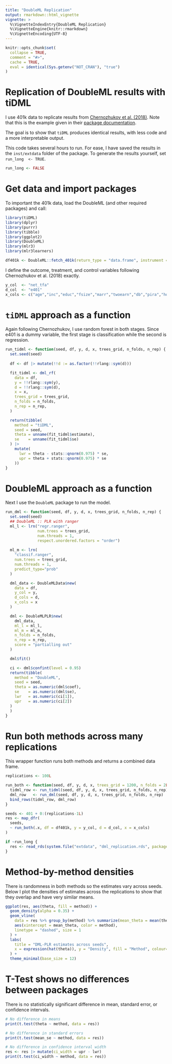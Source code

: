 ```yaml
---
title: "DoubleML Replication"
output: rmarkdown::html_vignette
vignette: >
  %\VignetteIndexEntry{DoubleML Replication}
  %\VignetteEngine{knitr::rmarkdown}
  %\VignetteEncoding{UTF-8}
---
```


```r
knitr::opts_chunk$set(
  collapse = TRUE,
  comment = "#>",
  cache = TRUE,
  eval = identical(Sys.getenv("NOT_CRAN"), "true")
)
```
# Replication of DoubleML results with tiDML

I use 401k data to replicate results from <a href="hhttps://arxiv.org/abs/1608.00060">Chernozhukov et al. (2018)</a>. Note that this is the example given in their <a href="https://docs.doubleml.org/stable/examples/py_double_ml_pension.html">package documentation</a>. 

The goal is to show that `tiDML` produces identical results, with less code and a more interpretable output.

This code takes several hours to run. For ease, I have saved the results in the `inst/extdata` folder of the package. To generate the results yourself, set `run_long  <- TRUE`.

```r
run_long <- FALSE
```

# Get data and import packages

To important the 401k data, load the DoubleML (and other required packages) and call:  

```r
library(tiDML)
library(dplyr)
library(purrr)
library(tibble)
library(ggplot2)
library(DoubleML)
library(mlr3)
library(mlr3learners)
```
```r
df401k <- DoubleML::fetch_401k(return_type = "data.frame", instrument = FALSE)
```

I define  the outcome, treatment, and control variables following Chernozhukov et al. (2018) exactly. 

```r
y_col  <- "net_tfa"
d_col  <- "e401"
x_cols <- c("age","inc","educ","fsize","marr","twoearn","db","pira","hown")
```

# `tiDML` approach as a function

Again following Chernozhukov, I use random forest in both stages. Since e401 is a dummy variable, the first stage is classification while the second is regression. 

```r
run_tidml <- function(seed, df, y, d, x, trees_grid, n_folds, n_rep) {
  set.seed(seed)
  
  df <- df |> mutate(!!d := as.factor(!!rlang::sym(d)))

  fit_tidml <- dml_rf(
    data = df,
    y = !!rlang::sym(y),
    d = !!rlang::sym(d),
    x = x,
    trees_grid = trees_grid,
    n_folds = n_folds,
    n_rep = n_rep,
  )

  return(tibble(
    method = "tiDML",
    seed = seed,
    theta = unname(fit_tidml$estimate),
    se    = unname(fit_tidml$se)
  ) |>
    mutate(
      lwr = theta - stats::qnorm(0.975) * se,
      upr = theta + stats::qnorm(0.975) * se
    ))
}

```

# DoubleML approach as a function

Next I use the `DoubleML` package to run the model.

```r
run_dml <- function(seed, df, y, d, x, trees_grid, n_folds, n_rep) {
  set.seed(seed)
  ## DoubleML :: PLR with ranger
  ml_l <- lrn("regr.ranger",
              num.trees = trees_grid, 
              num.threads = 1,
              respect.unordered.factors = "order")
  
  ml_m <- lrn(
    "classif.ranger",
    num.trees = trees_grid,
    num.threads = 1,
    predict_type="prob"
  )

  dml_data <- DoubleMLData$new(
    data = df, 
    y_col = y, 
    d_cols = d, 
    x_cols = x
  )

  dml <- DoubleMLPLR$new(
    dml_data, 
    ml_l = ml_l, 
    ml_m = ml_m,
    n_folds = n_folds,
    n_rep = n_rep,
    score = "partialling out"
  )

  dml$fit()

  ci <- dml$confint(level = 0.95)
  return(tibble(
    method = "DoubleML",
    seed = seed,
    theta = as.numeric(dml$coef),
    se    = as.numeric(dml$se),
    lwr   = as.numeric(ci[1]),
    upr   = as.numeric(ci[2])
  )
  )
}
```

# Run both methods across many replications

This wrapper function runs both methods and returns a combined data frame.

```r

replications <- 100L

run_both <- function(seed, df, y, d, x, trees_grid = 1200, n_folds = 2L, n_rep = 2L) {
  tidml_row <- run_tidml(seed, df, y, d, x, trees_grid, n_folds, n_rep)
  dml_row   <- run_dml(seed, df, y, d, x, trees_grid, n_folds, n_rep)
  bind_rows(tidml_row, dml_row)
}

seeds <- 401 + 0:(replications-1L)  
res <- map_dfr(
  seeds,
  ~ run_both(.x, df = df401k, y = y_col, d = d_col, x = x_cols)
)
```

```r
if ~run_long {
  res <- read_rds(system.file("extdata", "dml_replication.rds", package = "tiDML"))
}
```


# Method-by-method densities

There is randomness in both methods so the estimates vary across seeds. Below I plot the densities of estimates across the replications to show that they overlap and have very similar means.

```r
ggplot(res, aes(theta, fill = method)) +
  geom_density(alpha = 0.35) +
  geom_vline(
    data = res %>% group_by(method) %>% summarize(mean_theta = mean(theta)),
    aes(xintercept = mean_theta, color = method),
    linetype = "dashed", size = 1
  ) +
  labs(
    title = "DML-PLR estimates across seeds",
    x = expression(hat(theta)), y = "Density", fill = "Method", colour= "Method"
  ) +
  theme_minimal(base_size = 12)

```

# T-Test shows no differences between packages 

There is no statistically significant difference in mean, standard error, or confidence intervals. 

```r
# No difference in means
print(t.test(theta ~ method, data = res))

# No difference in standard errors
print(t.test(mean_se ~ method, data = res))

# No difference in confidence interval width
res <- res |> mutate(ci_width = upr - lwr)
print(t.test(ci_width ~ method, data = res))
```